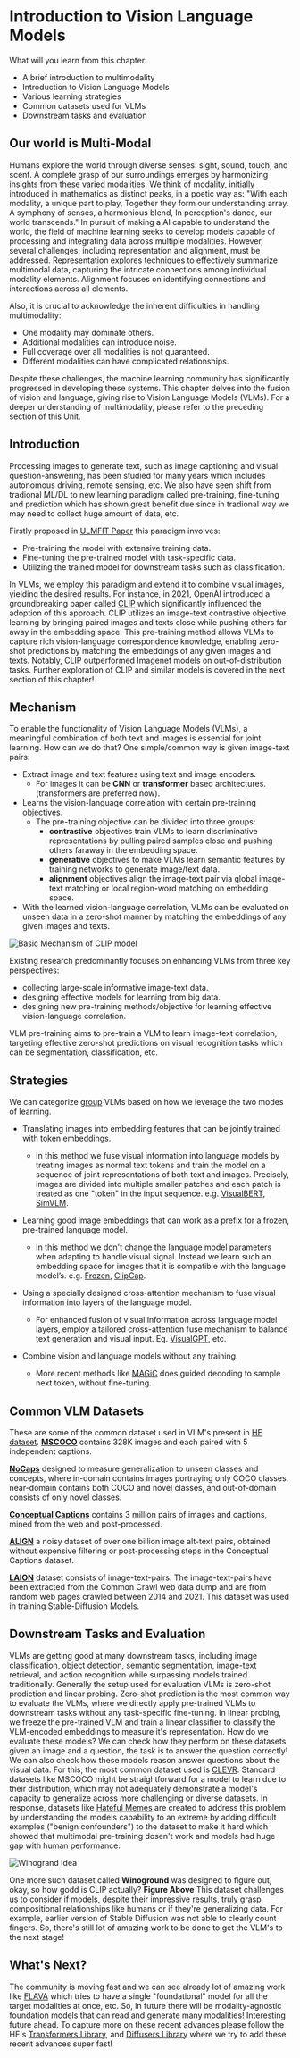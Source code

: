 # Introduction to Vision Language Models

What will you learn from this chapter:
- A brief introduction to multimodality
- Introduction to Vision Language Models
- Various learning strategies
- Common datasets used for VLMs
- Downstream tasks and evaluation

## Our world is Multi-Modal 
Humans explore the world through diverse senses: sight, sound, touch, and scent. A complete grasp of our surroundings emerges by harmonizing insights from these varied modalities.
We think of modality, initially introduced in mathematics as distinct peaks, in a poetic way as: "With each modality, a unique part to play,
Together they form our understanding array. A symphony of senses, a harmonious blend, In perception's dance, our world transcends." 
In pursuit of making a AI capable to understand the world, the field of machine learning seeks to develop models capable of processing and 
integrating data across multiple modalities. However, several challenges, including representation and alignment, must be addressed.
Representation explores techniques to effectively summarize multimodal data, capturing the intricate connections among individual modality elements. 
Alignment focuses on identifying connections and interactions across all elements.

Also, it is crucial to acknowledge the inherent difficulties in handling multimodality:
- One modality may dominate others.
- Additional modalities can introduce noise.
- Full coverage over all modalities is not guaranteed.
- Different modalities can have complicated relationships.

Despite these challenges, the machine learning community has significantly progressed in developing these systems. 
This chapter delves into the fusion of vision and language, giving rise to Vision Language Models (VLMs). 
For a deeper understanding of multimodality, please refer to the preceding section of this Unit.


## Introduction 
Processing images to generate text, such as image captioning and visual question-answering, 
has been studied for many years which includes autonomous driving, remote sensing, etc. We also have seen 
shift from tradional ML/DL to new learning paradigm called pre-training, fine-tuning and prediction which has 
shown great benefit due since in tradional way we may need to collect huge amount of data, etc. 

Firstly proposed in [ULMFIT Paper](https://aclanthology.org/P18-1031.pdf) this paradigm involves:
- Pre-training the model with extensive training data.
- Fine-tuning the pre-trained model with task-specific data.
- Utilizing the trained model for downstream tasks such as classification.

In VLMs, we employ this paradigm and extend it to combine visual images, yielding the desired results. For instance, in 2021, 
OpenAI introduced a groundbreaking paper called [CLIP](https://openai.com/research/clip) which significantly influenced the adoption of this approach. 
CLIP utilizes an image-text contrastive objective, learning by bringing paired images and texts close while pushing others far away in the embedding space. 
This pre-training method allows VLMs to capture rich vision-language correspondence knowledge, enabling zero-shot predictions by matching the embeddings of any given images and texts.
 Notably, CLIP outperformed Imagenet models on out-of-distribution tasks. Further exploration of CLIP and similar models is covered in the next section of this chapter!


## Mechanism
To enable the functionality of Vision Language Models (VLMs), a meaningful combination of both text and images is essential 
for joint learning. How can we do that? One simple/common way is given image-text pairs:
- Extract image and text features using text and image encoders.
    - For images it can be **CNN** or **transformer** based architectures. (transformers are preferred now).
- Learns the vision-language correlation with certain pre-training objectives.
    - The pre-training objective can be divided into three groups:
        - **contrastive** objectives train VLMs to learn discriminative representations by pulling paired samples close
         and pushing others faraway in the embedding space.
        - **generative** objectives to make VLMs learn semantic features by training networks to generate image/text data.
        - **alignment** objectives align the image-text pair via global image-text matching or local region-word matching on embedding space.
- With the learned vision-language correlation, VLMs can be evaluated on unseen data in a zero-shot manner by matching 
the embeddings of any given images and texts.

![Basic Mechanism of CLIP model](https://huggingface.co/datasets/hf-vision/course-assets/resolve/99ac107ade7fb89aae792f3655341528e64e1fbb/clip_paper.png)

Existing research predominantly focuses on enhancing VLMs from three key perspectives:
- collecting large-scale informative image-text data. 
- designing effective models for learning from big data. 
- designing new pre-training methods/objective for learning effective vision-language correlation.

VLM pre-training aims to pre-train a VLM to learn image-text correlation, targeting effective zero-shot predictions  on 
visual recognition tasks which can be segmentation, classification, etc. 

## Strategies
We can categorize [group](https://lilianweng.github.io/posts/2022-06-09-vlm/#no-training) VLMs based on how we leverage the two modes of learning.

- Translating images into embedding features that can be jointly trained with token embeddings.
    - In this method we fuse visual information into language models by treating images as normal text tokens and train the model 
      on a sequence of joint representations of both text and images. Precisely, images are divided into multiple smaller patches and each patch 
is treated as one "token" in the input sequence. e.g. [VisualBERT](https://arxiv.org/abs/1908.03557), [SimVLM](https://arxiv.org/abs/2108.10904).

- Learning good image embeddings that can work as a prefix for a frozen, pre-trained language model.
    - In this method we don't change the language model parameters when adapting to handle visual signal. Instead we learn such an embedding 
      space for images that it is compatible with the language model’s. e.g. [Frozen](https://arxiv.org/abs/2106.13884), [ClipCap](https://arxiv.org/abs/2111.09734).

- Using a specially designed cross-attention mechanism to fuse visual information into layers of the language model.
    - For enhanced fusion of visual information across language model layers, employ a tailored cross-attention fuse mechanism 
      to balance text generation and visual input. Eg. [VisualGPT](https://arxiv.org/abs/2102.10407), etc.
- Combine vision and language models without any training.
    - More recent methods like [MAGiC](https://arxiv.org/abs/2205.02655) does guided decoding to sample next token, without fine-tuning.


## Common VLM Datasets
These are some of the common dataset used in VLM's present in [HF dataset](https://huggingface.co/docs/datasets/index).
**[MSCOCO](https://huggingface.co/datasets/HuggingFaceM4/COCO)** contains 328K images and each paired with 5 independent captions.

**[NoCaps](https://huggingface.co/datasets/HuggingFaceM4/NoCaps)** designed to measure generalization to unseen classes and concepts, where in-domain contains images portraying 
only COCO classes, near-domain contains both COCO and novel classes, and out-of-domain consists of only novel classes.

**[Conceptual Captions](https://huggingface.co/datasets/conceptual_captions)** contains 3 million pairs of images and captions, mined from the web and post-processed.

**[ALIGN](https://huggingface.co/blog/vit-align)**  a noisy dataset of over one billion image alt-text pairs, obtained without expensive filtering or post-processing steps in the 
Conceptual Captions dataset.

**[LAION](https://huggingface.co/collections/laion/openclip-datacomp-64fcac9eb961d0d12cb30bc3)** dataset consists of image-text-pairs. 
The image-text-pairs have been extracted from the Common Crawl web data dump and are from random web pages crawled between 2014 and 2021. This 
dataset was used in training Stable-Diffusion Models.


## Downstream Tasks and Evaluation
VLMs are getting good at many downstream tasks, including image classification, object detection, semantic segmentation, image-text retrieval, 
and action recognition while surpassing models trained traditionally. Generally the setup used for evaluation VLMs is zero-shot prediction and linear probing.
Zero-shot prediction is the most common way to evaluate the VLMs, where we directly apply pre-trained VLMs to downstream tasks without any task-specific fine-tuning.
In linear probing, we freeze the pre-trained VLM and train a linear classifier to classify the VLM-encoded embeddings to measure it's representation.
How do we evaluate these models? We can check how they perform on these datasets given an image and a question, the task is to answer the question correctly!
We can also check how these models reason answer questions about the visual data. For this, the most common dataset used is [CLEVR](https://cs.stanford.edu/people/jcjohns/clevr/).
Standard datasets like MSCOCO might be straightforward for a model to learn due to their distribution, which may not adequately demonstrate a model's capacity to generalize across more challenging or diverse datasets. In response, datasets like [Hateful Memes](https://arxiv.org/abs/2005.04790) are created to address
this problem by understanding the models capability to an extreme by adding difficult examples ("benign confounders") to the dataset to make it hard which showed that multimodal 
pre-training dosen't work and models had huge gap with human performance. 

![Winogrand Idea](https://huggingface.co/datasets/hf-vision/course-assets/resolve/99ac107ade7fb89aae792f3655341528e64e1fbb/winogrand_paper.png)

One more such dataset called **Winoground** was designed to figure out, okay, so how godd is CLIP actually? **Figure Above**
This dataset challenges us to consider if models, despite their impressive results, truly grasp compositional relationships like humans or if they're generalizing data. 
For example, earlier version of Stable Diffusion was not able to clearly count fingers. So, there's still lot of amazing work to be done to get the VLM's to the next stage! 


## What's Next?
The community is moving fast and we can see already lot of amazing work like [FLAVA](https://arxiv.org/abs/2112.04482) which tries to have 
a single "foundational" model for all the target modalities at once, etc. So, in future there will be modality-agnostic foundation models
that can read and generate many modalities! Interesting future ahead. To capture more on these recent advances please follow the HF's [Transformers Library](https://huggingface.co/docs/transformers/index), 
and [Diffusers Library](https://huggingface.co/docs/diffusers/index) where we try to add these recent advances super fast!



